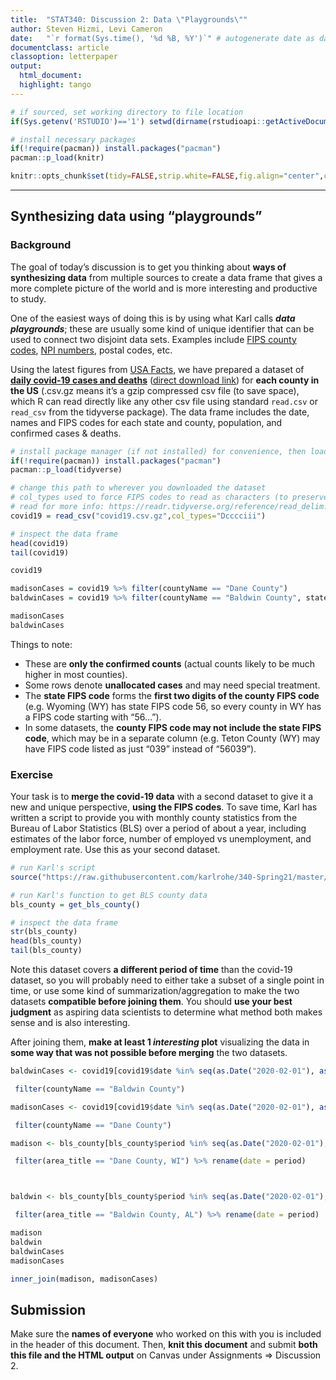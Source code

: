 ---
title:  "STAT340: Discussion 2: Data \"Playgrounds\""
author: Steven Hizmi, Levi Cameron
date:   "`r format(Sys.time(), '%d %B, %Y')`" # autogenerate date as date of last knit
documentclass: article
classoption: letterpaper
output:
  html_document:
  highlight: tango
---

```{r setup, include=FALSE}
# if sourced, set working directory to file location
if(Sys.getenv('RSTUDIO')=='1') setwd(dirname(rstudioapi::getActiveDocumentContext()$path))

# install necessary packages
if(!require(pacman)) install.packages("pacman")
pacman::p_load(knitr)

knitr::opts_chunk$set(tidy=FALSE,strip.white=FALSE,fig.align="center",comment=" #")
```

---

## Synthesizing data using "playgrounds"

### Background

The goal of today's discussion is to get you thinking about **ways of synthesizing data** from multiple sources to create a data frame that gives a more complete picture of the world and is more interesting and productive to study.

One of the easiest ways of doing this is by using what Karl calls __*data playgrounds*__; these are usually some kind of unique identifier that can be used to connect two disjoint data sets. Examples include [FIPS county codes](https://www.nrcs.usda.gov/wps/portal/nrcs/detail/national/home/?cid=nrcs143_013697), [NPI numbers](https://npidb.org/npi-lookup/), postal codes, etc.

Using the latest figures from [USA Facts](https://usafacts.org/visualizations/coronavirus-covid-19-spread-map/), we have prepared a dataset of [**daily covid-19 cases and deaths**](https://github.com/karlrohe/340-Spring21/blob/master/data/covid/covid19.csv.gz) ([direct download link](https://github.com/karlrohe/340-Spring21/raw/master/data/covid/covid19.csv.gz)) for **each county in the US** (.csv.gz means it's a gzip compressed csv file (to save space), which R can read directly like any other csv file using standard `read.csv` or `read_csv` from the tidyverse package). The data frame includes the date, names and FIPS codes for each state and county, population, and confirmed cases & deaths.

```{r, message=F,warning=F,cache=T}
# install package manager (if not installed) for convenience, then load tidyverse
if(!require(pacman)) install.packages("pacman")
pacman::p_load(tidyverse)

# change this path to wherever you downloaded the dataset
# col_types used to force FIPS codes to read as characters (to preserve leading 0's)
# read for more info: https://readr.tidyverse.org/reference/read_delim.html
covid19 = read_csv("covid19.csv.gz",col_types="Dcccciii")

# inspect the data frame
head(covid19)
tail(covid19)

covid19
```

```{r}
madisonCases = covid19 %>% filter(countyName == "Dane County")
baldwinCases = covid19 %>% filter(countyName == "Baldwin County", stateName == "AL")

madisonCases
baldwinCases
```

Things to note:

 - These are **only the confirmed counts** (actual counts likely to be much higher in most counties).
 - Some rows denote **unallocated cases** and may need special treatment.
 - The **state FIPS code** forms the **first two digits of the county FIPS code** (e.g. Wyoming (WY) has state FIPS code 56, so every county in WY has a FIPS code starting with "56...").
 - In some datasets, the **county FIPS code may not include the state FIPS code**, which may be in a separate column (e.g. Teton County (WY) may have FIPS code listed as just "039" instead of "56039").


### Exercise

Your task is to **merge the covid-19 data** with a second dataset to give it a new and unique perspective, **using the FIPS codes**. To save time, Karl has written a script to provide you with monthly county statistics from the Bureau of Labor Statistics (BLS) over a period of about a year, including estimates of the labor force, number of employed vs unemployment, and employment rate. Use this as your second dataset.

```{r,cache=T}
# run Karl's script
source("https://raw.githubusercontent.com/karlrohe/340-Spring21/master/data/bls/recent_county_months.R")

# run Karl's function to get BLS county data
bls_county = get_bls_county()

# inspect the data frame
str(bls_county)
head(bls_county)
tail(bls_county)
```


Note this dataset covers **a different period of time** than the covid-19 dataset, so you will probably need to either take a subset of a single point in time, or use some kind of summarization/aggregation to make the two datasets **compatible before joining them**. You should **use your best judgment** as aspiring data scientists to determine what method both makes sense and is also interesting.

After joining them, **make at least 1 _interesting_ plot** visualizing the data in **some way that was not possible before merging** the two datasets.
```{r}
baldwinCases <- covid19[covid19$date %in% seq(as.Date("2020-02-01"), as.Date("2020-11-01"), by="month"),] %>% 

 filter(countyName == "Baldwin County")

madisonCases <- covid19[covid19$date %in% seq(as.Date("2020-02-01"), as.Date("2020-11-01"), by="month"),] %>% 

 filter(countyName == "Dane County")

madison <- bls_county[bls_county$period %in% seq(as.Date("2020-02-01"), as.Date("2021-01-01"), by="month"),] %>% 

 filter(area_title == "Dane County, WI") %>% rename(date = period)



baldwin <- bls_county[bls_county$period %in% seq(as.Date("2020-02-01"), as.Date("2021-01-01"), by="month"),] %>% 

 filter(area_title == "Baldwin County, AL") %>% rename(date = period)

madison 
baldwin
baldwinCases
madisonCases

inner_join(madison, madisonCases)

```

## Submission

Make sure the **names of everyone** who worked on this with you is included in the header of this document. Then, **knit this document** and submit **both this file and the HTML output** on Canvas under Assignments ⇒ Discussion 2.
